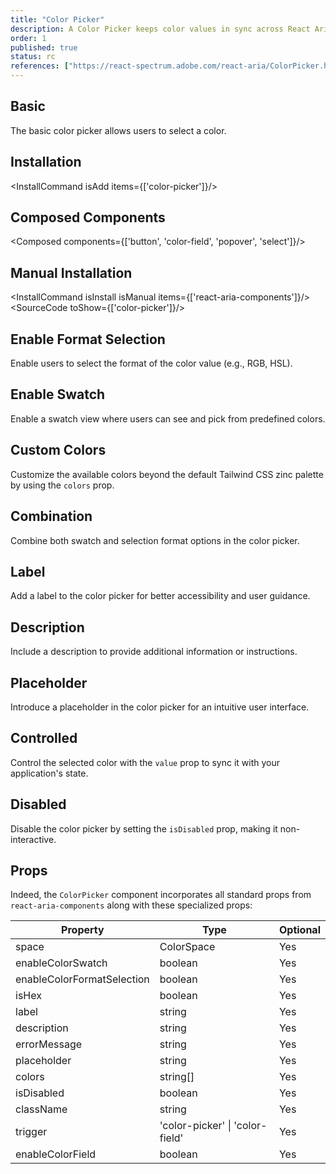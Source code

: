 ```yaml
---
title: "Color Picker"
description: A Color Picker keeps color values in sync across React Aria color components. It makes building color pickers with custom layouts a breeze through composition.
order: 1
published: true
status: rc
references: ["https://react-spectrum.adobe.com/react-aria/ColorPicker.html"]
---
```


## Basic
The basic color picker allows users to select a color.
<How className='min-w-40' toUse="colors/color-picker-demo" />

## Installation
<InstallCommand isAdd items={['color-picker']}/>

## Composed Components
<Composed components={['button', 'color-field', 'popover', 'select']}/>

## Manual Installation
<InstallCommand isInstall isManual items={['react-aria-components']}/>
<SourceCode toShow={['color-picker']}/>

## Enable Format Selection
Enable users to select the format of the color value (e.g., RGB, HSL).
<How className='min-w-40' toUse="colors/color-picker-enable-selection-format-demo" />

## Enable Swatch
Enable a swatch view where users can see and pick from predefined colors.
<How className='min-w-40' toUse="colors/color-picker-enable-swatch-demo" />

## Custom Colors
Customize the available colors beyond the default Tailwind CSS zinc palette by using the `colors` prop.
<How className='min-w-40' toUse="colors/color-picker-custom-colors-demo" />

## Combination
Combine both swatch and selection format options in the color picker.
<How className='min-w-40' toUse="colors/color-picker-combination-demo" />

## Label
Add a label to the color picker for better accessibility and user guidance.
<How className='min-w-40' toUse="colors/color-picker-with-label-demo" />

## Description
Include a description to provide additional information or instructions.
<How className='min-w-40' toUse="colors/color-picker-with-description-demo" />

## Placeholder
Introduce a placeholder in the color picker for an intuitive user interface.
<How className='min-w-40' toUse="colors/color-picker-with-placeholder-demo" />

## Controlled
Control the selected color with the `value` prop to sync it with your application's state.
<How className='min-w-40' toUse="colors/color-picker-controlled-demo" />

## Disabled
Disable the color picker by setting the `isDisabled` prop, making it non-interactive.
<How className='min-w-40' toUse="colors/color-picker-disabled-demo" />

## Props
Indeed, the `ColorPicker` component incorporates all standard props from `react-aria-components` along with these specialized props:

| Property                    | Type                                                         | Optional |
|-----------------------------|--------------------------------------------------------------|----------|
| space                       | ColorSpace                                                   | Yes      |
| enableColorSwatch           | boolean                                                      | Yes      |
| enableColorFormatSelection  | boolean                                                      | Yes      |
| isHex                       | boolean                                                      | Yes      |
| label                       | string                                                       | Yes      |
| description                 | string                                                       | Yes      |
| errorMessage                | string                                                       | Yes      |
| placeholder                 | string                                                       | Yes      |
| colors                      | string[]                                                     | Yes      |
| isDisabled                  | boolean                                                      | Yes      |
| className                   | string                                                       | Yes      |
| trigger                     | 'color-picker' \| 'color-field'                              | Yes      |
| enableColorField            | boolean                                                      | Yes      |
